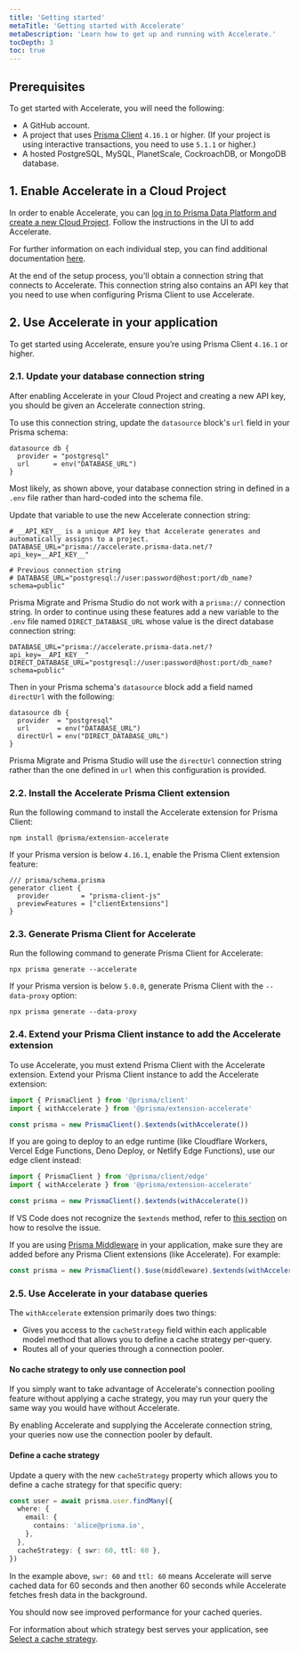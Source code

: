 ```yaml
---
title: 'Getting started'
metaTitle: 'Getting started with Accelerate'
metaDescription: 'Learn how to get up and running with Accelerate.'
tocDepth: 3
toc: true
---
```


<TopBlock>

</TopBlock>

## Prerequisites

To get started with Accelerate, you will need the following:

- A GitHub account.
- A project that uses [Prisma Client](/concepts/components/prisma-client) `4.16.1` or higher. (If your project is using interactive transactions, you need to use `5.1.1` or higher.)
- A hosted PostgreSQL, MySQL, PlanetScale, CockroachDB, or MongoDB database.

## 1. Enable Accelerate in a Cloud Project

In order to enable Accelerate, you can [log in to Prisma Data Platform and create a new Cloud Project](https://pris.ly/pdp). Follow the instructions in the UI to add Accelerate.

For further information on each individual step, you can find additional documentation [here](/data-platform/cloud-projects/platform/projects#configure-accelerate).

At the end of the setup process, you'll obtain a connection string that connects to Accelerate. This connection string also contains an API key that you need to use when configuring Prisma Client to use Accelerate.

## 2. Use Accelerate in your application

To get started using Accelerate, ensure you’re using Prisma Client `4.16.1` or higher.

### 2.1. Update your database connection string

After enabling Accelerate in your Cloud Project and creating a new API key, you should be given an Accelerate connection string.

To use this connection string, update the `datasource` block's `url` field in your Prisma schema:

```prisma
datasource db {
  provider = "postgresql"
  url      = env("DATABASE_URL")
}
```

Most likely, as shown above, your database connection string in defined in a `.env` file rather than hard-coded into the schema file.

Update that variable to use the new Accelerate connection string:

```env file=.env
# __API_KEY__ is a unique API key that Accelerate generates and automatically assigns to a project.
DATABASE_URL="prisma://accelerate.prisma-data.net/?api_key=__API_KEY__"

# Previous connection string
# DATABASE_URL="postgresql://user:password@host:port/db_name?schema=public"
```

Prisma Migrate and Prisma Studio do not work with a `prisma://` connection string. In order to continue using these features add a new variable to the `.env` file named `DIRECT_DATABASE_URL` whose value is the direct database connection string:

```env file=.env highlight=3;add
DATABASE_URL="prisma://accelerate.prisma-data.net/?api_key=__API_KEY__"
DIRECT_DATABASE_URL="postgresql://user:password@host:port/db_name?schema=public"
```

Then in your Prisma schema's `datasource` block add a field named `directUrl` with the following:

```prisma highlight=4;add
datasource db {
  provider  = "postgresql"
  url       = env("DATABASE_URL")
  directUrl = env("DIRECT_DATABASE_URL")
}
```

Prisma Migrate and Prisma Studio will use the `directUrl` connection string rather than the one defined in `url` when this configuration is provided.

### 2.2. Install the Accelerate Prisma Client extension

Run the following command to install the Accelerate extension for Prisma Client:

```terminal
npm install @prisma/extension-accelerate
```

If your Prisma version is below `4.16.1`, enable the Prisma Client extension feature:

```prisma
/// prisma/schema.prisma
generator client {
  provider        = "prisma-client-js"
  previewFeatures = ["clientExtensions"]
}
```

### 2.3. Generate Prisma Client for Accelerate

Run the following command to generate Prisma Client for Accelerate:

```terminal
npx prisma generate --accelerate
```

<Admonition type="warning">

If your Prisma version is below `5.0.0`, generate Prisma Client with the `--data-proxy` option:

```terminal
npx prisma generate --data-proxy
```

</Admonition>

### 2.4. Extend your Prisma Client instance to add the Accelerate extension

To use Accelerate, you must extend Prisma Client with the Accelerate extension.
Extend your Prisma Client instance to add the Accelerate extension:

```ts
import { PrismaClient } from '@prisma/client'
import { withAccelerate } from '@prisma/extension-accelerate'

const prisma = new PrismaClient().$extends(withAccelerate())
```

If you are going to deploy to an edge runtime (like Cloudflare Workers, Vercel Edge Functions, Deno Deploy, or Netlify Edge Functions), use our edge client instead:

```ts
import { PrismaClient } from '@prisma/client/edge'
import { withAccelerate } from '@prisma/extension-accelerate'

const prisma = new PrismaClient().$extends(withAccelerate())
```

If VS Code does not recognize the `$extends` method, refer to [this section](/data-platform/accelerate/faq#vs-code-does-not-recognize-the-extends-method) on how to resolve the issue.

<Admonition type="info">

If you are using [Prisma Middleware](/concepts/components/prisma-client/middleware) in your application, make sure they are added before any Prisma Client extensions (like Accelerate). For example:

```ts
const prisma = new PrismaClient().$use(middleware).$extends(withAccelerate())
```

</Admonition>

### 2.5. Use Accelerate in your database queries

The `withAccelerate` extension primarily does two things:

- Gives you access to the `cacheStrategy` field within each applicable model method that allows you to define a cache strategy per-query.
- Routes all of your queries through a connection pooler.

#### No cache strategy to only use connection pool

If you simply want to take advantage of Accelerate's connection pooling feature without applying a cache strategy, you may run your query the same way you would have without Accelerate.

By enabling Accelerate and supplying the Accelerate connection string, your queries now use the connection pooler by default.

#### Define a cache strategy

Update a query with the new `cacheStrategy` property which allows you to define a cache strategy for that specific query:

```ts
const user = await prisma.user.findMany({
  where: {
    email: {
      contains: 'alice@prisma.io',
    },
  },
  cacheStrategy: { swr: 60, ttl: 60 },
})
```

In the example above, `swr: 60` and `ttl: 60` means Accelerate will serve cached data for 60 seconds and then another 60 seconds while Accelerate fetches fresh data in the background.

You should now see improved performance for your cached queries.

<Admonition type="info">

For information about which strategy best serves your application, see [Select a cache strategy](/data-platform/accelerate/concepts#selecting-a-cache-strategy).

</Admonition>
